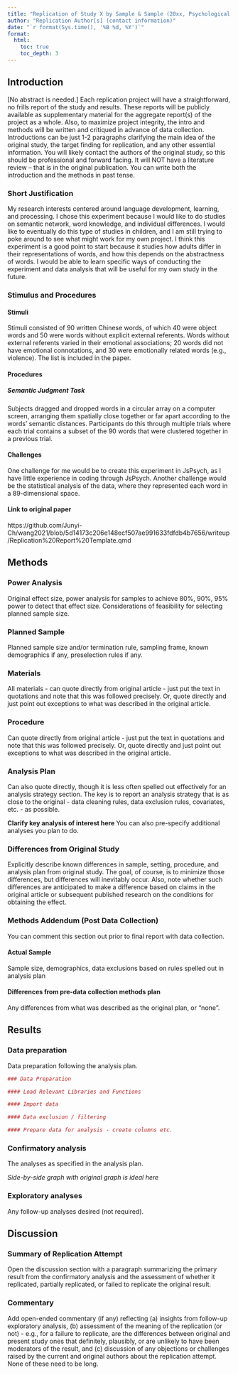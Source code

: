 ```yaml
---
title: "Replication of Study X by Sample & Sample (20xx, Psychological Science)"
author: "Replication Author[s] (contact information)"
date: "`r format(Sys.time(), '%B %d, %Y')`"
format:
  html:
    toc: true
    toc_depth: 3
---
```


<!-- Replication reports should all use this template to standardize reporting across projects.  These reports will be public supplementary materials that accompany the summary report(s) of the aggregate results. -->

## Introduction

[No abstract is needed.]  Each replication project will have a straightforward, no frills report of the study and results.  These reports will be publicly available as supplementary material for the aggregate report(s) of the project as a whole.  Also, to maximize project integrity, the intro and methods will be written and critiqued in advance of data collection.  Introductions can be just 1-2 paragraphs clarifying the main idea of the original study, the target finding for replication, and any other essential information. You will likely contact the authors of the original study, so this should be professional and forward facing. It will NOT have a literature review -- that is in the original publication. You can write both the introduction and the methods in past tense.  

### Short Justification

My research interests centered around language development, learning, and processing. I chose this experiment because I would like to do studies on semantic network, word knowledge, and individual differences. I would like to eventually do this type of studies in children, and I am still trying to poke around to see what might work for my own project. I think this experiment is a good point to start
because it studies how adults differ in their representations of words, and how this depends on the abstractness of words. I would be able to learn specific ways of conducting the experiment and data analysis 
that will be useful for my own study in the future.

### Stimulus and Procedures

#### Stimuli
Stimuli consisted  of  90  written  Chinese words,  of  which  40 were  object  words  and  50  were words  without  explicit  external referents. Words without external referents varied in their  emotional  associations;  20  words  did  not  have emotional connotations,  and  30  were  emotionally  related words (e.g., violence). The list is included in the paper. 

#### Procedures
##### Semantic Judgment Task
Subjects dragged and dropped words in a circular array on a computer screen, arranging them spatially close together or far apart  according  to  the  words’  semantic  distances. Participants do this through multiple trials where each trial contains a subset of the 90 words that were clustered together in a previous trial.

#### Challenges
One challenge for me would be to create this experiment in JsPsych, as I have little experience in coding through JsPsych. Another challenge would be the statistical analysis of the data, where they represented each word in a 89-dimensional space.

#### Link to original paper
https://github.com/Junyi-Ch/wang2021/blob/5d14173c206e148ecf507ae991633fdfdb4b7656/writeup/Replication%20Report%20Template.qmd

## Methods

### Power Analysis

Original effect size, power analysis for samples to achieve 80%, 90%, 95% power to detect that effect size.  Considerations of feasibility for selecting planned sample size.

### Planned Sample

Planned sample size and/or termination rule, sampling frame, known demographics if any, preselection rules if any.

### Materials

All materials - can quote directly from original article - just put the text in quotations and note that this was followed precisely.  Or, quote directly and just point out exceptions to what was described in the original article.

### Procedure	

Can quote directly from original article - just put the text in quotations and note that this was followed precisely.  Or, quote directly and just point out exceptions to what was described in the original article.

### Analysis Plan

Can also quote directly, though it is less often spelled out effectively for an analysis strategy section.  The key is to report an analysis strategy that is as close to the original - data cleaning rules, data exclusion rules, covariates, etc. - as possible.  

**Clarify key analysis of interest here**  You can also pre-specify additional analyses you plan to do.

### Differences from Original Study

Explicitly describe known differences in sample, setting, procedure, and analysis plan from original study.  The goal, of course, is to minimize those differences, but differences will inevitably occur.  Also, note whether such differences are anticipated to make a difference based on claims in the original article or subsequent published research on the conditions for obtaining the effect.

### Methods Addendum (Post Data Collection)

You can comment this section out prior to final report with data collection.

#### Actual Sample
  Sample size, demographics, data exclusions based on rules spelled out in analysis plan

#### Differences from pre-data collection methods plan
  Any differences from what was described as the original plan, or “none”.


## Results


### Data preparation

Data preparation following the analysis plan.
	
```r
### Data Preparation

#### Load Relevant Libraries and Functions

#### Import data

#### Data exclusion / filtering

#### Prepare data for analysis - create columns etc.
```

### Confirmatory analysis

The analyses as specified in the analysis plan.  

*Side-by-side graph with original graph is ideal here*

### Exploratory analyses

Any follow-up analyses desired (not required).  

## Discussion

### Summary of Replication Attempt

Open the discussion section with a paragraph summarizing the primary result from the confirmatory analysis and the assessment of whether it replicated, partially replicated, or failed to replicate the original result.  

### Commentary

Add open-ended commentary (if any) reflecting (a) insights from follow-up exploratory analysis, (b) assessment of the meaning of the replication (or not) - e.g., for a failure to replicate, are the differences between original and present study ones that definitely, plausibly, or are unlikely to have been moderators of the result, and (c) discussion of any objections or challenges raised by the current and original authors about the replication attempt.  None of these need to be long.
